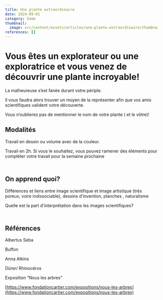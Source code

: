 ```yaml
---
title: Une plante extraordinaire
date: 2024-09-01
category: 5eme
thumbnail:
  image: src/content/assets/articles/une-plante-extraordinaire/thumbnail/image.webp
references: []
---
```

# Vous êtes un explorateur ou une exploratrice et vous venez de découvrir une plante **incroyable**! 

La malheureuse s’est fanée durant votre périple.

Il vous faudra alors trouver un moyen de la représenter afin que vos amis scientifiques valident votre découverte. 

Vous n’oublierez pas de mentionner le nom de votre plante ( et le vôtre)!

## **Modalités**

Travail en dessin ou volume avec de la couleur.

Travail en 2h. Si vous le souhaitez, vous pouvez ramener des éléments pour compléter votre travail pour la semaine prochaine

\
**On apprend quoi?** 
---------------------

Différences et liens entre image scientifique et image artistique (très poreux, voire indissociable), dessins d’invention, planches , naturalisme

Quelle est la part d'interprétation dans les images scientifiques?

\
**Références**
--------------

Albertus Seba 

Buffon

Anna Atkins

Dürer/ Rhinocéros

Exposition “Nous les arbres”

[https://www.fondationcartier.com/expositions/nous-les-arbres](https://www.fondationcartier.com/expositions/nous-les-arbres)

